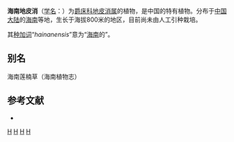{{Speciesbox
| genus = Pararuellia
| species = hainanensis
| authority = [[吴征镒|C. Y. Wu]] et H. S. Lo, 1974
}}

'''海南地皮消'''（[[学名|学名]]：{{lang|la|''Pararuellia hainanensis''}}）为[[爵床科|爵床科]][[地皮消属|地皮消属]]的植物，是中国的特有植物。分布于[[中国大陆|中国大陆]]的[[海南|海南]]等地，生长于海拔800米的地区，目前尚未由人工引种栽培。

其[[种加词|种加词]]“''hainanensis''”意为“[[海南|海南]]的”。

== 别名 ==
海南莲楠草（海南植物志）

== 参考文献 ==
<div class="references-small">
* {{cite web| url =http://www.bioinfo.cn/db05/KmzwSpecies.php?action=view&id=571| title =海南地皮消| work =《中国高等植物数据库全库》| publisher =中国科学院微生物研究所| author =昆明植物研究所| accessdate =2009-02-21| deadurl =yes| archiveurl =https://web.archive.org/web/20160305075945/http://www.bioinfo.cn/db05/KmzwSpecies.php?action=view&id=571| archivedate =2016-03-05}}
</div>
{{Taxonbar|from=Q11149842}}

[[Category:地皮消属|H]]
[[Category:中国特有植物|H]]
[[Category:海南植物|H]]
[[Category:1974年描述的植物|H]]


{{植物小作品}}